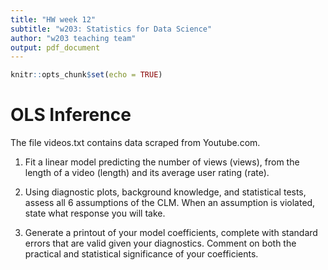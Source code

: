```yaml
---
title: "HW week 12"
subtitle: "w203: Statistics for Data Science"
author: "w203 teaching team"
output: pdf_document
---
```


```r
knitr::opts_chunk$set(echo = TRUE)
```

# OLS Inference

The file videos.txt contains data scraped from Youtube.com.

1. Fit a linear model predicting the number of views (views), from the length of a video (length) and its average user rating (rate).

2. Using diagnostic plots, background knowledge, and statistical tests, assess all 6 assumptions of the CLM.  When an assumption is violated, state what response you will take.

3. Generate a printout of your model coefficients, complete with standard errors that are valid given your diagnostics.  Comment on both the practical and statistical significance of your coefficients.